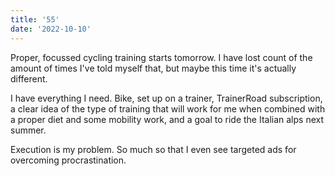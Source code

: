 ```yaml
---
title: '55'
date: '2022-10-10'
---
```


Proper, focussed cycling training starts tomorrow. I have lost count of the amount of times I've told myself that, but maybe this time it's actually different.

I have everything I need. Bike, set up on a trainer, TrainerRoad subscription, a clear idea of the type of training that will work for me when combined with a proper diet and some mobility work, and a goal to ride the Italian alps next summer.

Execution is my problem. So much so that I even see targeted ads for overcoming procrastination.
